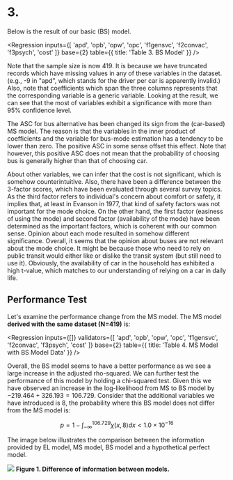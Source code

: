 
# 3.

Below is the result of our basic (BS) model.

<Regression
  inputs={[
    'apd',
    'opb',
    'opw',
    'opc',
    'f1gensvc',
    'f2convac',
    'f3psych',
    'cost'
  ]}
  base={2}
  table={{ title: 'Table 3. BS Model' }}
/>

Note that the sample size is now 419. It is because we have truncated records which have missing values in any of these variables in the dataset. (e.g., -9 in "apd", which stands for the driver per car is apparently invalid.) Also, note that coefficients which span the three columns represents that the corresponding variable is a generic variable. Looking at the result, we can see that the most of variables exhibit a significance with more than 95% confidence level.

The ASC for bus alternative has been changed its sign from the (car-based) MS model. The reason is that the variables in the inner product of coefficients and the variable for bus-mode estimation has a tendency to be lower than zero. The positive ASC in some sense offset this effect. Note that however, this positive ASC does not mean that the probability of choosing bus is generally higher than that of choosing car.

About other variables, we can infer that the cost is not significant, which is somehow counterintuitive. Also, there have been a difference between the 3-factor scores, which have been evaluated through several survey topics. As the third factor refers to individual's concern about comfort or safety, it implies that, at least in Evanson in 1977, that kind of safety factors was not important for the mode choice. On the other hand, the first factor (easiness of using the mode) and second factor (availability of the mode) have been determined as the important factors, which is coherent with our common sense. Opinion about each mode resulted in somehow different significance. Overall, it seems that the opinion about buses are not relevant about the mode choice. It might be because those who need to rely on public transit would either like or dislike the transit system (but still need to use it). Obviously, the availability of car in the household has exhibited a high t-value, which matches to our understanding of relying on a car in daily life.

## Performance Test

Let's examine the performance change from the MS model. The MS model **derived with the same dataset (N=419)** is:

<Regression
  inputs={[]}
  validators={[
    'apd',
    'opb',
    'opw',
    'opc',
    'f1gensvc',
    'f2convac',
    'f3psych',
    'cost'
  ]}
  base={2}
  table={{ title: 'Table 4. MS Model with BS Model Data' }}
/>

Overall, the BS model seems to have a better performance as we see a large increase in the adjusted rho-squared. We can further test the performance of this model by holding a chi-squared test. Given this we have observed an increase in the log-likelihood from MS to BS model by $-219.464 + 326.193 = 106.729$. Consider that the additional variables we have introduced is 8, the probability where this BS model does not differ from the MS model is:

<GetPVal x={106.725} k={8} />

$$
p = 1 - \int_{-\infty}^{106.729}\chi(x,8)dx < 1.0 \times 10^{-16}
$$

The image below illustrates the comparison between the information provided by EL model, MS model, BS model and a hypothetical perfect model.

<div>
  <img src={require('../data/image1.png')} width={'100%'} />
  <b>Figure 1. Difference of information between models.</b>
</div>
